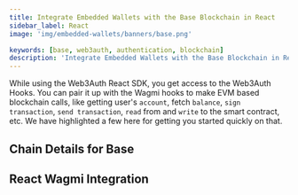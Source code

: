 ```yaml
---
title: Integrate Embedded Wallets with the Base Blockchain in React
sidebar_label: React
image: 'img/embedded-wallets/banners/base.png'

keywords: [base, web3auth, authentication, blockchain]
description: 'Integrate Embedded Wallets with the Base Blockchain in React | Embedded Wallets'
---
```



While using the Web3Auth React SDK, you get access to the Web3Auth Hooks. You can pair it up with the Wagmi hooks to make EVM based blockchain calls, like getting user's `account`, fetch `balance`, `sign transaction`, `send transaction`, `read` from and `write` to the smart contract, etc. We have highlighted a few here for getting you started quickly on that.

## Chain Details for Base

<ChainDetailsBase />

## React Wagmi Integration

<ReactWagmiIntegration />
